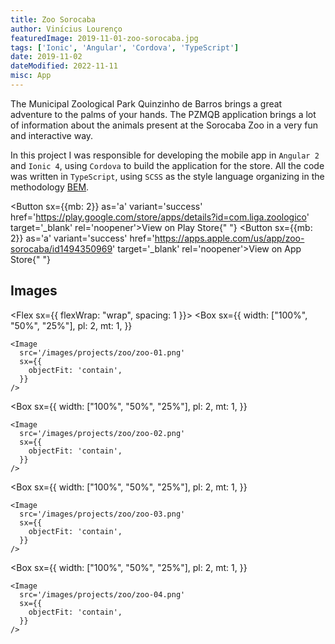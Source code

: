 ```yaml
---
title: Zoo Sorocaba
author: Vinícius Lourenço
featuredImage: 2019-11-01-zoo-sorocaba.jpg
tags: ['Ionic', 'Angular', 'Cordova', 'TypeScript']
date: 2019-11-02
dateModified: 2022-11-11
misc: App
---
```


The Municipal Zoological Park Quinzinho de Barros brings a great adventure to the palms of your hands.
The PZMQB application brings a lot of information about the animals present at the Sorocaba Zoo in a very fun and interactive way.

In this project I was responsible for developing the mobile app in `Angular 2` and `Ionic 4`, using `Cordova` to build the application for the store.
All the code was written in `TypeScript`, using `SCSS` as the style language organizing in the methodology [BEM](https://getbem.com/introduction/).

<Button sx={{mb: 2}} as='a' variant='success' href='https://play.google.com/store/apps/details?id=com.liga.zoologico' target='_blank' rel='noopener'>View on Play Store</Button>{" "}
<Button sx={{mb: 2}} as='a' variant='success' href='https://apps.apple.com/us/app/zoo-sorocaba/id1494350969' target='_blank' rel='noopener'>View on App Store</Button>{" "}

<Divider/>

## Images

<Flex sx={{ flexWrap: "wrap", spacing: 1 }}>
  <Box
    sx={{
      width: ["100%", "50%", "25%"],
      pl: 2,
      mt: 1,
    }}
  >
    <Image
      src='/images/projects/zoo/zoo-01.png'
      sx={{
        objectFit: 'contain',
      }}
    />
  </Box>

  <Box
    sx={{
      width: ["100%", "50%", "25%"],
      pl: 2,
      mt: 1,
    }}
  >
    <Image
      src='/images/projects/zoo/zoo-02.png'
      sx={{
        objectFit: 'contain',
      }}
    />
  </Box>

  <Box
    sx={{
      width: ["100%", "50%", "25%"],
      pl: 2,
      mt: 1,
    }}
  >
    <Image
      src='/images/projects/zoo/zoo-03.png'
      sx={{
        objectFit: 'contain',
      }}
    />
  </Box>

  <Box
    sx={{
      width: ["100%", "50%", "25%"],
      pl: 2,
      mt: 1,
    }}
  >
    <Image
      src='/images/projects/zoo/zoo-04.png'
      sx={{
        objectFit: 'contain',
      }}
    />
  </Box>
</Flex>
